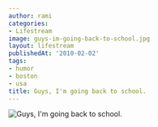 ```yaml
---
author: rami
categories:
- Lifestream
image: guys-im-going-back-to-school.jpg
layout: lifestream
publishedAt: '2010-02-02'
tags:
- humor
- boston
- usa
title: Guys, I'm going back to school.
---
```


![Guys, I'm going back to school.](/assets/images/content/lifestream/guys-im-going-back-to-school.jpg)
